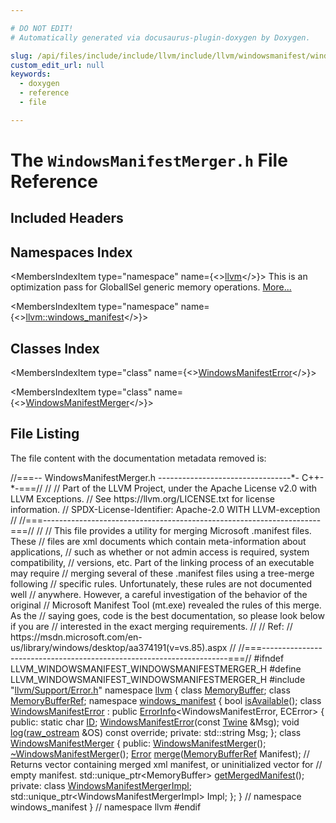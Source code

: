```yaml
---

# DO NOT EDIT!
# Automatically generated via docusaurus-plugin-doxygen by Doxygen.

slug: /api/files/include/include/llvm/include/llvm/windowsmanifest/windowsmanifestmerger-h
custom_edit_url: null
keywords:
  - doxygen
  - reference
  - file

---
```





# The `WindowsManifestMerger.h` File Reference

<DoxygenPage pluginConfig={pluginConfig}>



## Included Headers

<IncludesList>
<IncludesListItem
  filePath="llvm/Support/Error.h"
  permalink="/docs/api/files/include/include/llvm/include/llvm/support/error-h"
  isLocal="true" />
</IncludesList>

## Namespaces Index

<MembersIndex>

<MembersIndexItem
  type="namespace"
  name={<><a href="/docs/api/namespaces/llvm">llvm</a></>}>
This is an optimization pass for GlobalISel generic memory operations. <a href="/docs/api/namespaces/llvm/#details">More...</a>
</MembersIndexItem>

<MembersIndexItem
  type="namespace"
  name={<><a href="/docs/api/namespaces/llvm/windows-manifest">llvm::windows_manifest</a></>}>
</MembersIndexItem>

</MembersIndex>

## Classes Index

<MembersIndex>

<MembersIndexItem
  type="class"
  name={<><a href="/docs/api/classes/llvm/windows-manifest/windowsmanifesterror">WindowsManifestError</a></>}>
</MembersIndexItem>

<MembersIndexItem
  type="class"
  name={<><a href="/docs/api/classes/llvm/windows-manifest/windowsmanifestmerger">WindowsManifestMerger</a></>}>
</MembersIndexItem>

</MembersIndex>


## File Listing

The file content with the documentation metadata removed is:

<ProgramListing>

<Link id="l00001" /><CodeLine lineNumber="1"><span class="doxyHighlightComment">//===-- WindowsManifestMerger.h ---------------------------------&#42;- C++-&#42;-===//</span></CodeLine>
<Link id="l00002" /><CodeLine lineNumber="2"><span class="doxyHighlightComment">//</span></CodeLine>
<Link id="l00003" /><CodeLine lineNumber="3"><span class="doxyHighlightComment">// Part of the LLVM Project, under the Apache License v2.0 with LLVM Exceptions.</span></CodeLine>
<Link id="l00004" /><CodeLine lineNumber="4"><span class="doxyHighlightComment">// See https://llvm.org/LICENSE.txt for license information.</span></CodeLine>
<Link id="l00005" /><CodeLine lineNumber="5"><span class="doxyHighlightComment">// SPDX-License-Identifier: Apache-2.0 WITH LLVM-exception</span></CodeLine>
<Link id="l00006" /><CodeLine lineNumber="6"><span class="doxyHighlightComment">//</span></CodeLine>
<Link id="l00007" /><CodeLine lineNumber="7"><span class="doxyHighlightComment">//===---------------------------------------------------------------------===//</span></CodeLine>
<Link id="l00008" /><CodeLine lineNumber="8"><span class="doxyHighlightComment">//</span></CodeLine>
<Link id="l00009" /><CodeLine lineNumber="9"><span class="doxyHighlightComment">// This file provides a utility for merging Microsoft .manifest files.  These</span></CodeLine>
<Link id="l00010" /><CodeLine lineNumber="10"><span class="doxyHighlightComment">// files are xml documents which contain meta-information about applications,</span></CodeLine>
<Link id="l00011" /><CodeLine lineNumber="11"><span class="doxyHighlightComment">// such as whether or not admin access is required, system compatibility,</span></CodeLine>
<Link id="l00012" /><CodeLine lineNumber="12"><span class="doxyHighlightComment">// versions, etc.  Part of the linking process of an executable may require</span></CodeLine>
<Link id="l00013" /><CodeLine lineNumber="13"><span class="doxyHighlightComment">// merging several of these .manifest files using a tree-merge following</span></CodeLine>
<Link id="l00014" /><CodeLine lineNumber="14"><span class="doxyHighlightComment">// specific rules.  Unfortunately, these rules are not documented well</span></CodeLine>
<Link id="l00015" /><CodeLine lineNumber="15"><span class="doxyHighlightComment">// anywhere.  However, a careful investigation of the behavior of the original</span></CodeLine>
<Link id="l00016" /><CodeLine lineNumber="16"><span class="doxyHighlightComment">// Microsoft Manifest Tool (mt.exe) revealed the rules of this merge.  As the</span></CodeLine>
<Link id="l00017" /><CodeLine lineNumber="17"><span class="doxyHighlightComment">// saying goes, code is the best documentation, so please look below if you are</span></CodeLine>
<Link id="l00018" /><CodeLine lineNumber="18"><span class="doxyHighlightComment">// interested in the exact merging requirements.</span></CodeLine>
<Link id="l00019" /><CodeLine lineNumber="19"><span class="doxyHighlightComment">//</span></CodeLine>
<Link id="l00020" /><CodeLine lineNumber="20"><span class="doxyHighlightComment">// Ref:</span></CodeLine>
<Link id="l00021" /><CodeLine lineNumber="21"><span class="doxyHighlightComment">// https://msdn.microsoft.com/en-us/library/windows/desktop/aa374191(v=vs.85).aspx</span></CodeLine>
<Link id="l00022" /><CodeLine lineNumber="22"><span class="doxyHighlightComment">//</span></CodeLine>
<Link id="l00023" /><CodeLine lineNumber="23"><span class="doxyHighlightComment">//===---------------------------------------------------------------------===//</span></CodeLine>
<Link id="l00024" /><CodeLine lineNumber="24"></CodeLine>
<Link id="l00025" /><CodeLine lineNumber="25"><span class="doxyHighlightPreprocessor">#ifndef LLVM&#95;WINDOWSMANIFEST&#95;WINDOWSMANIFESTMERGER&#95;H</span></CodeLine>
<Link id="l00026" /><CodeLine lineNumber="26"><span class="doxyHighlightPreprocessor">#define LLVM&#95;WINDOWSMANIFEST&#95;WINDOWSMANIFESTMERGER&#95;H</span></CodeLine>
<Link id="l00027" /><CodeLine lineNumber="27"></CodeLine>
<Link id="l00028" /><CodeLine lineNumber="28"><span class="doxyHighlightPreprocessor">#include &quot;<a href="/docs/api/files/include/include/llvm/include/llvm/support/error-h">llvm/Support/Error.h</a>&quot;</span></CodeLine>
<Link id="l00029" /><CodeLine lineNumber="29"></CodeLine>
<Link id="l00030" /><CodeLine lineNumber="30"><span class="doxyHighlightKeyword">namespace </span><span class="doxyHighlight"><a href="/docs/api/namespaces/llvm">llvm</a> &#123;</span></CodeLine>
<Link id="l00031" /><CodeLine lineNumber="31"></CodeLine>
<Link id="l00032" /><CodeLine lineNumber="32"><span class="doxyHighlightKeyword">class </span><span class="doxyHighlight"><a href="/docs/api/classes/llvm/memorybuffer">MemoryBuffer</a>;</span></CodeLine>
<Link id="l00033" /><CodeLine lineNumber="33"><span class="doxyHighlightKeyword">class </span><span class="doxyHighlight"><a href="/docs/api/classes/llvm/memorybufferref">MemoryBufferRef</a>;</span></CodeLine>
<Link id="l00034" /><CodeLine lineNumber="34"></CodeLine>
<Link id="l00035" /><CodeLine lineNumber="35" lineLink="/docs/api/namespaces/llvm/windows-manifest"><span class="doxyHighlightKeyword">namespace </span><span class="doxyHighlight"><a href="/docs/api/namespaces/llvm/windows-manifest">windows&#95;manifest</a> &#123;</span></CodeLine>
<Link id="l00036" /><CodeLine lineNumber="36"></CodeLine>
<Link id="l00037" /><CodeLine lineNumber="37"><span class="doxyHighlightKeywordType">bool</span><span class="doxyHighlight"> <a href="/docs/api/namespaces/llvm/windows-manifest/#a3fcb8bde30540b8fe914a4d2d6c98515">isAvailable</a>();</span></CodeLine>
<Link id="l00038" /><CodeLine lineNumber="38"></CodeLine>
<Link id="l00039" /><CodeLine lineNumber="39" lineLink="/docs/api/classes/llvm/windows-manifest/windowsmanifesterror"><span class="doxyHighlightKeyword">class </span><span class="doxyHighlight"><a href="/docs/api/classes/llvm/windows-manifest/windowsmanifesterror/#a593ee5ce6a1da72c27f6a268192ec31f">WindowsManifestError</a> : </span><span class="doxyHighlightKeyword">public</span><span class="doxyHighlight"> <a href="/docs/api/classes/llvm/errorinfo">ErrorInfo</a>&lt;WindowsManifestError, ECError&gt; &#123;</span></CodeLine>
<Link id="l00040" /><CodeLine lineNumber="40"><span class="doxyHighlightKeyword">public</span><span class="doxyHighlight">:</span></CodeLine>
<Link id="l00041" /><CodeLine lineNumber="41" lineLink="/docs/api/classes/llvm/windows-manifest/windowsmanifesterror/#a8145e829dbf66dde5bf5e7fe1d19614a"><span class="doxyHighlight">  </span><span class="doxyHighlightKeyword">static</span><span class="doxyHighlight"> </span><span class="doxyHighlightKeywordType">char</span><span class="doxyHighlight"> <a href="/docs/api/classes/llvm/windows-manifest/windowsmanifesterror/#a8145e829dbf66dde5bf5e7fe1d19614a">ID</a>;</span></CodeLine>
<Link id="l00042" /><CodeLine lineNumber="42"><span class="doxyHighlight">  <a href="/docs/api/classes/llvm/windows-manifest/windowsmanifesterror/#a593ee5ce6a1da72c27f6a268192ec31f">WindowsManifestError</a>(</span><span class="doxyHighlightKeyword">const</span><span class="doxyHighlight"> <a href="/docs/api/classes/llvm/twine">Twine</a> &amp;Msg);</span></CodeLine>
<Link id="l00043" /><CodeLine lineNumber="43"><span class="doxyHighlight">  </span><span class="doxyHighlightKeywordType">void</span><span class="doxyHighlight"> <a href="/docs/api/classes/llvm/windows-manifest/windowsmanifesterror/#afc0ef37d6f4bad3de3c6b2f162ed7414">log</a>(<a href="/docs/api/classes/llvm/raw-ostream">raw&#95;ostream</a> &amp;OS) </span><span class="doxyHighlightKeyword">const override</span><span class="doxyHighlight">;</span></CodeLine>
<Link id="l00044" /><CodeLine lineNumber="44"></CodeLine>
<Link id="l00045" /><CodeLine lineNumber="45"><span class="doxyHighlightKeyword">private</span><span class="doxyHighlight">:</span></CodeLine>
<Link id="l00046" /><CodeLine lineNumber="46"><span class="doxyHighlight">  std::string Msg;</span></CodeLine>
<Link id="l00047" /><CodeLine lineNumber="47"><span class="doxyHighlight">&#125;;</span></CodeLine>
<Link id="l00048" /><CodeLine lineNumber="48"></CodeLine>
<Link id="l00049" /><CodeLine lineNumber="49" lineLink="/docs/api/classes/llvm/windows-manifest/windowsmanifestmerger"><span class="doxyHighlightKeyword">class </span><span class="doxyHighlight"><a href="/docs/api/classes/llvm/windows-manifest/windowsmanifestmerger/#a03a4fb2f6c35051298be6b2163ee7f16">WindowsManifestMerger</a> &#123;</span></CodeLine>
<Link id="l00050" /><CodeLine lineNumber="50"><span class="doxyHighlightKeyword">public</span><span class="doxyHighlight">:</span></CodeLine>
<Link id="l00051" /><CodeLine lineNumber="51"><span class="doxyHighlight">  <a href="/docs/api/classes/llvm/windows-manifest/windowsmanifestmerger/#a03a4fb2f6c35051298be6b2163ee7f16">WindowsManifestMerger</a>();</span></CodeLine>
<Link id="l00052" /><CodeLine lineNumber="52" lineLink="/docs/api/classes/llvm/windows-manifest/windowsmanifestmerger/#a1cf361fce70ad9c370d7411dc3a0e8d8"><span class="doxyHighlight">  <a href="/docs/api/classes/llvm/windows-manifest/windowsmanifestmerger/#a1cf361fce70ad9c370d7411dc3a0e8d8">~WindowsManifestMerger</a>();</span></CodeLine>
<Link id="l00053" /><CodeLine lineNumber="53"><span class="doxyHighlight">  <a href="/docs/api/classes/llvm/error">Error</a> <a href="/docs/api/classes/llvm/windows-manifest/windowsmanifestmerger/#a8f7e2852df3a5e0abddcdc4f9405afcd">merge</a>(<a href="/docs/api/classes/llvm/memorybufferref">MemoryBufferRef</a> Manifest);</span></CodeLine>
<Link id="l00054" /><CodeLine lineNumber="54"></CodeLine>
<Link id="l00055" /><CodeLine lineNumber="55"><span class="doxyHighlight">  </span><span class="doxyHighlightComment">// Returns vector containing merged xml manifest, or uninitialized vector for</span></CodeLine>
<Link id="l00056" /><CodeLine lineNumber="56"><span class="doxyHighlight">  </span><span class="doxyHighlightComment">// empty manifest.</span></CodeLine>
<Link id="l00057" /><CodeLine lineNumber="57"><span class="doxyHighlight">  std::unique&#95;ptr&lt;MemoryBuffer&gt; <a href="/docs/api/classes/llvm/windows-manifest/windowsmanifestmerger/#a52ab8afa231b4319995d10d9de7bbd8d">getMergedManifest</a>();</span></CodeLine>
<Link id="l00058" /><CodeLine lineNumber="58"></CodeLine>
<Link id="l00059" /><CodeLine lineNumber="59"><span class="doxyHighlightKeyword">private</span><span class="doxyHighlight">:</span></CodeLine>
<Link id="l00060" /><CodeLine lineNumber="60"><span class="doxyHighlight">  </span><span class="doxyHighlightKeyword">class </span><span class="doxyHighlight"><a href="/docs/api/classes/windowsmanifestmerger/windowsmanifestmergerimpl">WindowsManifestMergerImpl</a>;</span></CodeLine>
<Link id="l00061" /><CodeLine lineNumber="61"><span class="doxyHighlight">  std::unique&#95;ptr&lt;WindowsManifestMergerImpl&gt; Impl;</span></CodeLine>
<Link id="l00062" /><CodeLine lineNumber="62"><span class="doxyHighlight">&#125;;</span></CodeLine>
<Link id="l00063" /><CodeLine lineNumber="63"></CodeLine>
<Link id="l00064" /><CodeLine lineNumber="64"><span class="doxyHighlight">&#125; </span><span class="doxyHighlightComment">// namespace windows&#95;manifest</span></CodeLine>
<Link id="l00065" /><CodeLine lineNumber="65"><span class="doxyHighlight">&#125; </span><span class="doxyHighlightComment">// namespace llvm</span></CodeLine>
<Link id="l00066" /><CodeLine lineNumber="66"><span class="doxyHighlightPreprocessor">#endif</span></CodeLine>

</ProgramListing>


</DoxygenPage>
